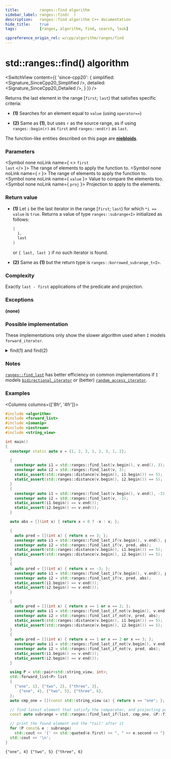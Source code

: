 ```yaml
---
title:         ranges::find algorithm
sidebar_label: ranges::find(  )
description:   ranges::find algorithm C++ documentation
hide_title:    true
tags:          [ranges, algorithm, find, search, look]

cppreference_origin_rel: w/cpp/algorithm/ranges/find
---
```



<!----------------- Codes ---------------------->


# std::ranges::find() algorithm

<SwitchView content={{
	'since-cpp20': {
		simplified:	<Signature_SinceCpp20_Simplified />,
		detailed:	<Signature_SinceCpp20_Detailed />,
	}
}} />

Returns the last element in the range [`first`; `last`) that satisfies specific criteria:

- **(1)** Searches for an element equal to `value` (using `operator==`)

- **(2)** Same as **(1)**, but uses `r` as the source range, as if using `ranges::begin(r)` as `first` and `ranges::end(r)` as `last`.

The function-like entities described on this page are [**niebloids**](#).

### Parameters

<SymbolTable>

  <Symbol none noLink name={ <> <code>first</code> <br/> <code>last</code> </> }>
    The range of elements to apply the function to.
  </Symbol>
  <Symbol none noLink name={ <code>r</code> }>
    The range of elements to apply the function to.
  </Symbol>
  <Symbol none noLink name={ <code>value</code> }>
    Value to compare the elements too.
  </Symbol>
  <Symbol none noLink name={ <code>proj</code> }>
    Projection to apply to the elements.
  </Symbol>

</SymbolTable>

### Return value

- **(1)** Let `i` be the last iterator in the range [`first`; `last`) for which `*i == value` is `true`.
  Returns a value of type `ranges::subrange<I>` initialized as follows:
  ```cpp
  {
    i,
    last
  }
  ```
  or `{ last, last }` if no such iterator is found.

- **(2)** Same as **(1)** but the return type is `ranges::borrowed_subrange_t<I>`.

### Complexity

Exactly `last - first` applications of the predicate and projection.

### Exceptions

**(none)**

### Possible implementation

These implementations only show the slower algorithm used when `I` models `forward_iterator`.

<details>
<summary>find(1) and find(2)</summary>

```cpp
struct find_last_fn
{
    template<std::forward_iterator I, std::sentinel_for<I> S,
             class T, class Proj = std::identity>
    requires std::indirect_binary_predicate<ranges::equal_to, std::projected<I, Proj>,
                                            const T*>
    constexpr ranges::subrange<I>
        operator()(I first, S last, const T &value, Proj proj = {}) const
    {
        // Note: if I is mere forward_iterator, we may only go from begin to end.
        I found {};
        for (; first != last; ++first)
            if (std::invoke(proj, *first) == value)
                found = first;

        if (found == I {})
            return {first, first};

        return {found, std::ranges::next(found, last)};
    }

    template<ranges::forward_range R, class T, class Proj = std::identity>
    requires std::indirect_binary_predicate<ranges::equal_to,
                                            std::projected<ranges::iterator_t<R>, Proj>,
                                            const T*>
    constexpr ranges::borrowed_subrange_t<R>
        operator()(R&& r, const T &value, Proj proj = {}) const
    {
        return this->operator()(ranges::begin(r), ranges::end(r), value, std::ref(proj));
    }
};

inline constexpr find_last_fn find_last;
```

</details>

### Notes

[`ranges::find_last`](#) has better efficiency on common implementations if `I` models [`bidirectional_iterator`](#) or (better) [`random_access_iterator`](#).

### Examples

<Columns columns={['8fr', '4fr']}>
<div>

```cpp title='Main.cpp' showLineNumbers
#include <algorithm>
#include <forward_list>
#include <iomanip>
#include <iostream>
#include <string_view>

int main()
{
  constexpr static auto v = {1, 2, 3, 1, 2, 3, 1, 2};

  {
    constexpr auto i1 = std::ranges::find_last(v.begin(), v.end(), 3);
    constexpr auto i2 = std::ranges::find_last(v, 3);
    static_assert(std::ranges::distance(v.begin(), i1.begin()) == 5);
    static_assert(std::ranges::distance(v.begin(), i2.begin()) == 5);
  }
  {
    constexpr auto i1 = std::ranges::find_last(v.begin(), v.end(), -3);
    constexpr auto i2 = std::ranges::find_last(v, -3);
    static_assert(i1.begin() == v.end());
    static_assert(i2.begin() == v.end());
  }

  auto abs = [](int x) { return x < 0 ? -x : x; };

  {
    auto pred = [](int x) { return x == 3; };
    constexpr auto i1 = std::ranges::find_last_if(v.begin(), v.end(), pred, abs);
    constexpr auto i2 = std::ranges::find_last_if(v, pred, abs);
    static_assert(std::ranges::distance(v.begin(), i1.begin()) == 5);
    static_assert(std::ranges::distance(v.begin(), i2.begin()) == 5);
  }
  {
    auto pred = [](int x) { return x == -3; };
    constexpr auto i1 = std::ranges::find_last_if(v.begin(), v.end(), pred, abs);
    constexpr auto i2 = std::ranges::find_last_if(v, pred, abs);
    static_assert(i1.begin() == v.end());
    static_assert(i2.begin() == v.end());
  }

  {
    auto pred = [](int x) { return x == 1 or x == 2; };
    constexpr auto i1 = std::ranges::find_last_if_not(v.begin(), v.end(), pred, abs);
    constexpr auto i2 = std::ranges::find_last_if_not(v, pred, abs);
    static_assert(std::ranges::distance(v.begin(), i1.begin()) == 5);
    static_assert(std::ranges::distance(v.begin(), i2.begin()) == 5);
  }
  {
    auto pred = [](int x) { return x == 1 or x == 2 or x == 3; };
    constexpr auto i1 = std::ranges::find_last_if_not(v.begin(), v.end(), pred, abs);
    constexpr auto i2 = std::ranges::find_last_if_not(v, pred, abs);
    static_assert(i1.begin() == v.end());
    static_assert(i2.begin() == v.end());
  }

  using P = std::pair<std::string_view, int>;
  std::forward_list<P> list
  {
    {"one", 1}, {"two", 2}, {"three", 3},
      {"one", 4}, {"two", 5}, {"three", 6},
  };
  auto cmp_one = [](const std::string_view &s) { return s == "one"; };

  // find latest element that satisfy the comparator, and projecting pair::first
  const auto subrange = std::ranges::find_last_if(list, cmp_one, &P::first);

  // print the found element and the "tail" after it
  for (P const& e : subrange)
    std::cout << '{' << std::quoted(e.first) << ", " << e.second << "} ";
  std::cout << '\n';
}
```

</div>
<div>

```plaintext title="Output"
{"one", 4} {"two", 5} {"three", 6}
```

</div>
</Columns>
